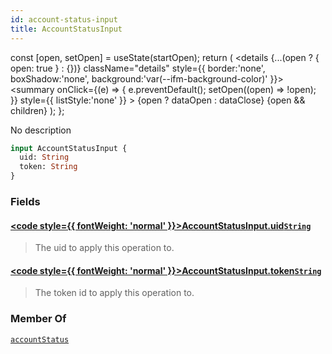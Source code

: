 ```yaml
---
id: account-status-input
title: AccountStatusInput
---
```









  const [open, setOpen] = useState(startOpen);
  return (
    <details {...(open ? { open: true } : {})} className="details" style={{ border:'none', boxShadow:'none', background:'var(--ifm-background-color)' }}>
      <summary
        onClick={(e) => {
          e.preventDefault();
          setOpen((open) => !open);
        }}
        style={{ listStyle:'none' }}
      >
      {open ? dataOpen : dataClose}
      </summary>
      {open && children}
    </details>
  );
};








No description


```graphql
input AccountStatusInput {
  uid: String
  token: String
}
```




### Fields

#### [<code style={{ fontWeight: 'normal' }}>AccountStatusInput.<b>uid</b></code>](#)<Bullet />[`String`](/gql-api/types/scalars/string) <Badge class="badge badge--secondary" text="scalar"/> 
> 
> 
> The uid to apply this operation to.
> 

#### [<code style={{ fontWeight: 'normal' }}>AccountStatusInput.<b>token</b></code>](#)<Bullet />[`String`](/gql-api/types/scalars/string) <Badge class="badge badge--secondary" text="scalar"/> 
> 
> 
> The token id to apply this operation to.
> 





### Member Of

[`accountStatus`](/gql-api/api/queries/account-status)  <Badge class="badge badge--secondary" text="query"/>

